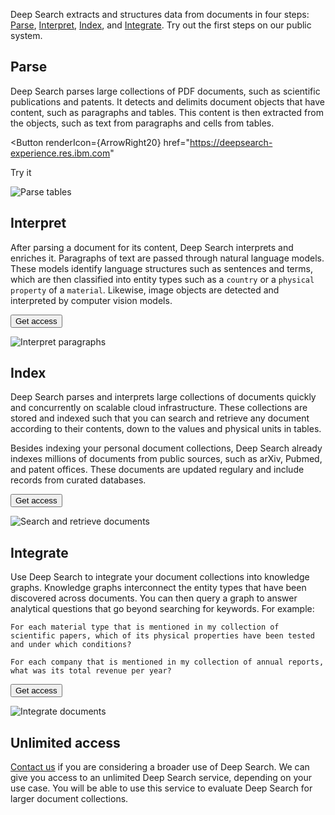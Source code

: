 
<Row>
<Column colMd={8} colLg={8}>
<PageDescription>

Deep Search extracts and structures data from documents in four steps: [Parse](#parse), [Interpret](#interpret), [Index](#index), and [Integrate](#integrate).
Try out the first steps on our public system.

</PageDescription>

</Column>
<Column colMd={4} colLg={4}>

<ResourceCard
  className="big-try-button"
  title="Try Deep Search now"
  actionIcon="arrowRight"
  href="https://deepsearch-experience.res.ibm.com"
  color="dark"
/>

</Column>
</Row>

## Parse

<Row>
<Column colMd={4} colLg={4}>

Deep Search parses large collections of PDF documents, such as scientific publications and patents.
It detects and delimits document objects that have content, such as paragraphs and tables.
This content is then extracted from the objects, such as text from paragraphs and cells from tables.

<Button
  renderIcon={ArrowRight20}
  href="https://deepsearch-experience.res.ibm.com"
>
  Try it
</Button>

</Column>
<Column colMd={8} colLg={8}>

![Parse tables](/images/parse-tables.png)

</Column>
</Row>

## Interpret

<Row>
<Column colMd={4} colLg={4}>

After parsing a document for its content, Deep Search interprets and enriches it.
Paragraphs of text are passed through natural language models.
These models identify language structures such as sentences and terms,
which are then classified into entity types such as a `country` or a `physical property` of a `material`.
Likewise, image objects are detected and interpreted by computer vision models.

<Button kind="secondary" renderIcon={ArrowDown20} href="#unlimited-access">
  Get access
</Button>

</Column>
<Column colMd={8} colLg={8}>

![Interpret paragraphs](/images/interpret-paragraphs.png)

</Column>
</Row>

## Index

<Row>
<Column colMd={4} colLg={4}>
Deep Search parses and interprets large collections of documents quickly and concurrently on scalable cloud infrastructure.
These collections are stored and indexed such that you can search and retrieve any
document according to their contents, down to the values and physical units in tables.

Besides indexing your personal document collections,
Deep Search already indexes millions of documents from public sources, such as arXiv, Pubmed, and patent offices.
These documents are updated regulary and include records from curated databases.

<Button kind="secondary" renderIcon={ArrowDown20} href="#unlimited-access">
  Get access
</Button>

</Column>
<Column colMd={8} colLg={8}>

![Search and retrieve documents](/images/indexed-search.png)

</Column>
</Row>

## Integrate

<Row>
<Column colMd={4} colLg={4}>
Use Deep Search to integrate your document collections into knowledge graphs.
Knowledge graphs interconnect the entity types that have been discovered across documents.
You can then query a graph to answer analytical questions that go beyond searching for keywords. For example: <br />

`For each material type that is mentioned in my collection of scientific papers, which of its physical properties have been tested and under which conditions?`

`For each company that is mentioned in my collection of annual reports, what was its total revenue per year?`

<Button kind="secondary" renderIcon={ArrowDown20} href="#unlimited-access">
  Get access
</Button>

</Column>
<Column colMd={8} colLg={8}>

![Integrate documents](/images/integrate.png)

</Column>
</Row>

## Unlimited access

[Contact us](mailto:deepsearch-core@zurich.ibm.com) if you are considering a broader use of Deep Search.
We can give you access to an unlimited Deep Search service, depending on your use case.
You will be able to use this service to evaluate Deep Search for larger document collections.
